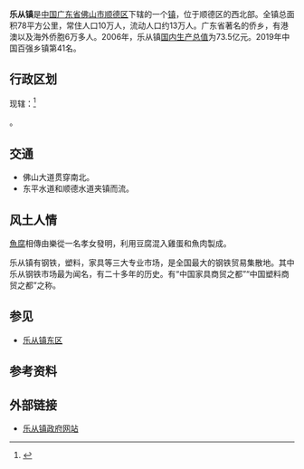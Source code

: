 {{中国乡级行政区
|行政区全称 = 乐从镇
|景观照片文件名 = 
|景观照片描述 = 
|汉语拼音 = {{lang|en|Lècóng Zhèn}}
|其他语言 = 
|其他语言名称 = 
|位置图文件名 = 
|位置图描述 = 
|自定义图片 =
{{顺德地图|file=Map of Shunde (Lecong highlighted).svg|width=280|caption=乐从在顺德的相对位置|float=left}}
|上级行政区 = [[广东省|广东省]][[佛山市|佛山市]][[顺德区|顺德区]]
|行政区类别 = 
|行政区划代码 = 440606103
|行政区划 = 
|村委会 = 19
|居委会 = 4
|建置时间 = 
|领导职位 = 镇长
|领导名称 = 谢顺辉
|政府驻地 = 
|毗邻 = 
|地理坐标 = 
|总面积 = {{convert|77.55|sqkm|sqmi}}<ref>{{cite web|url=http://sg.shunde.gov.cn/data/main.php?id=1414-7200101|title=分镇(街道)面积行政区|author=佛山市顺德区发展规划和统计局|accessdate=2011-03-06|deadurl=yes|archiveurl=https://web.archive.org/web/20160305094408/http://sg.shunde.gov.cn/data/main.php?id=1414-7200101|archivedate=2016-03-05}}</ref>
|总人口 = 约37.1万
|户籍人口 = 约10万
|户籍人口年份 = 
|常住人口 = 
|常住人口年份 = 
|人口密度 = 
|GDP = 199.01亿元（2017年）
|邮政编码 = 528315, 528316
|电话区号 = 0757
|官方网站 = http://www.lecong.gov.cn/
|网站名称 = 
}}
'''乐从镇'''是[[中国|中国]][[广东省|广东省]][[佛山市|佛山市]][[顺德区|顺德区]]下辖的一个[[镇|镇]]，位于顺德区的西北部。全镇总面积78平方公里，常住人口10万人，流动人口约13万人。广东省著名的侨乡，有港澳以及海外侨胞6万多人。2006年，乐从镇[[国内生产总值|国内生产总值]]为73.5亿元。2019年中国百强乡镇第41名。

==行政区划==
现辖：<ref>{{PRC admin/ref sgc|44/06/06/103/000}}</ref>

{{PRC admin/children|44/06/06/103/000}}。

==交通==
* 佛山大道贯穿南北。
* 东平水道和顺德水道夹镇而流。

==风土人情==
[[魚腐|魚腐]]相傳由樂從一名孝女發明，利用豆腐混入雞蛋和魚肉製成。

乐从镇有钢铁，塑料，家具等三大专业市场，是全国最大的钢铁贸易集散地。其中乐从钢铁市场最为闻名，有二十多年的历史。有“中国家具商贸之都”“中国塑料商贸之都”之称。

==参见==
*[[乐从镇东区|乐从镇东区]]

==参考资料==
{{reflist}}

==外部链接==
*[https://web.archive.org/web/20070202110944/http://lecong.gov.cn/ 乐从镇政府网站]

{{PRC admin/navcat|44/06/06/103/000}}